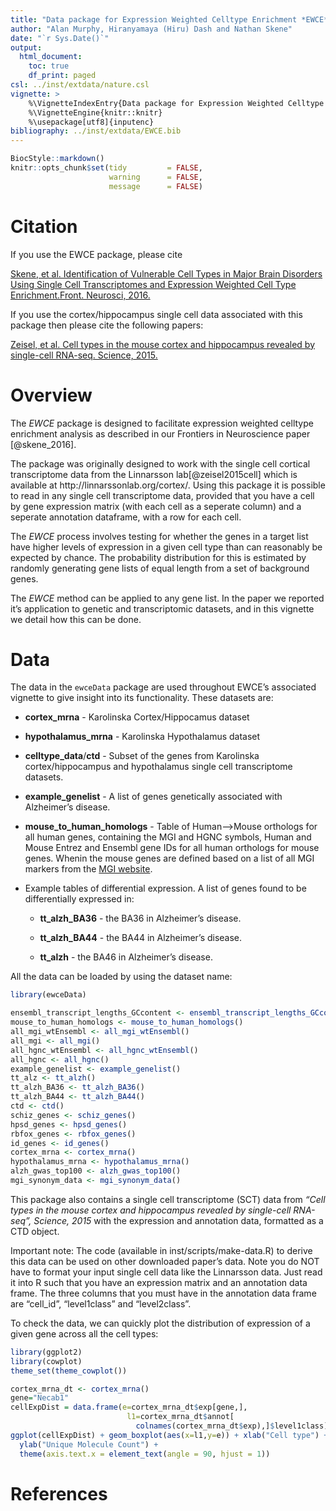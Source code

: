 ```yaml
---
title: "Data package for Expression Weighted Celltype Enrichment *EWCE*"
author: "Alan Murphy, Hiranyamaya (Hiru) Dash and Nathan Skene"
date: "`r Sys.Date()`"
output:
  html_document:
    toc: true
    df_print: paged
csl: ../inst/extdata/nature.csl
vignette: >
    %\VignetteIndexEntry{Data package for Expression Weighted Celltype Enrichment EWCE} 
    %\VignetteEngine{knitr::knitr} 
    %\usepackage[utf8]{inputenc}
bibliography: ../inst/extdata/EWCE.bib
---
```



```r
BiocStyle::markdown()
knitr::opts_chunk$set(tidy         = FALSE,
                      warning      = FALSE,
                      message      = FALSE)

```

# Citation

If you use the EWCE package, please cite

[Skene, et al. Identification of Vulnerable Cell Types in Major Brain Disorders Using Single Cell Transcriptomes and Expression Weighted Cell Type Enrichment.Front. Neurosci, 2016.](https://www.frontiersin.org/articles/10.3389/fnins.2016.00016/full)

If you use the cortex/hippocampus single cell data associated with this package 
then please cite the following papers:

[Zeisel, et al. Cell types in the mouse cortex and hippocampus revealed by single-cell RNA-seq. Science, 2015.](http://www.sciencemag.org/content/early/2015/02/18/science.aaa1934.abstract)

# Overview

The *EWCE* package is designed to facilitate expression weighted celltype enrichment analysis as described in our Frontiers in Neuroscience paper [@skene_2016].

The package was originally designed to work with the single cell cortical transcriptome data from the Linnarsson lab[@zeisel2015cell] which is available at http://linnarssonlab.org/cortex/. Using this package it is possible to read in any single cell transcriptome data, provided that you have a cell by gene expression matrix (with each cell as a seperate column) and a seperate annotation dataframe, with a row for each cell.

The *EWCE* process involves testing for whether the genes in a target list have higher levels of expression in a given cell type than can reasonably be expected by chance. The probability distribution for this is estimated by randomly generating gene lists of equal length from a set of background genes.

The *EWCE* method can be applied to any gene list. In the paper we reported it's application to genetic and transcriptomic datasets, and in this vignette we detail how this can be done. 

# Data

The data in the `ewceData` package are used throughout EWCE's associated vignette to give insight into its functionality. These datasets are:

* **cortex_mrna** - Karolinska Cortex/Hippocamus dataset

* **hypothalamus_mrna** - Karolinska Hypothalamus dataset

* **celltype_data**/**ctd** - Subset of the genes from Karolinska cortex/hippocampus and hypothalamus single cell transcriptome datasets.

* **example_genelist** - A list of genes genetically associated with Alzheimer's disease.

* **mouse_to_human_homologs** - Table of Human-->Mouse orthologs for all human genes, containing the MGI and HGNC symbols, Human and Mouse Entrez and Ensembl gene IDs for all human orthologs for mouse genes. Whenin the mouse genes are defined based on a list of all MGI markers from the [MGI website](http://www.informatics.jax.org/).

* Example tables of differential expression. A list of genes found to be differentially expressed in:

  * **tt_alzh_BA36** - the BA36 in Alzheimer's disease.

  * **tt_alzh_BA44** - the BA44 in Alzheimer's disease.

  * **tt_alzh** - the BA46 in Alzheimer's disease.

All the data can be loaded by using the dataset name:

```r
library(ewceData)
```

```r
ensembl_transcript_lengths_GCcontent <- ensembl_transcript_lengths_GCcontent()
mouse_to_human_homologs <- mouse_to_human_homologs()
all_mgi_wtEnsembl <- all_mgi_wtEnsembl()
all_mgi <- all_mgi()
all_hgnc_wtEnsembl <- all_hgnc_wtEnsembl()
all_hgnc <- all_hgnc()
example_genelist <- example_genelist()
tt_alz <- tt_alzh()
tt_alzh_BA36 <- tt_alzh_BA36()
tt_alzh_BA44 <- tt_alzh_BA44()
ctd <- ctd()
schiz_genes <- schiz_genes()
hpsd_genes <- hpsd_genes()
rbfox_genes <- rbfox_genes()
id_genes <- id_genes()
cortex_mrna <- cortex_mrna()
hypothalamus_mrna <- hypothalamus_mrna()
alzh_gwas_top100 <- alzh_gwas_top100()
mgi_synonym_data <- mgi_synonym_data()
```

This package also contains a single cell transcriptome (SCT) data from *"Cell types in the mouse cortex and hippocampus revealed by single-cell RNA-seq", Science, 2015* with the expression and annotation data, formatted as a CTD object.

Important note: The code (available in inst/scripts/make-data.R) to derive this data can be used on other downloaded paper's data. Note you do NOT have to format your input single cell data like the Linnarsson data. Just read it into R such that you have an expression matrix and an annotation data frame. The three columns that you must have in the annotation data frame are "cell_id", "level1class" and "level2class". 

To check the data, we can quickly plot the distribution of expression of a given gene across all the cell types:

```r
library(ggplot2)
library(cowplot)
theme_set(theme_cowplot())
```


```r
cortex_mrna_dt <- cortex_mrna()
gene="Necab1"
cellExpDist = data.frame(e=cortex_mrna_dt$exp[gene,],
                          l1=cortex_mrna_dt$annot[
                            colnames(cortex_mrna_dt$exp),]$level1class)
ggplot(cellExpDist) + geom_boxplot(aes(x=l1,y=e)) + xlab("Cell type") + 
  ylab("Unique Molecule Count") + 
  theme(axis.text.x = element_text(angle = 90, hjust = 1)) 
```

# References
